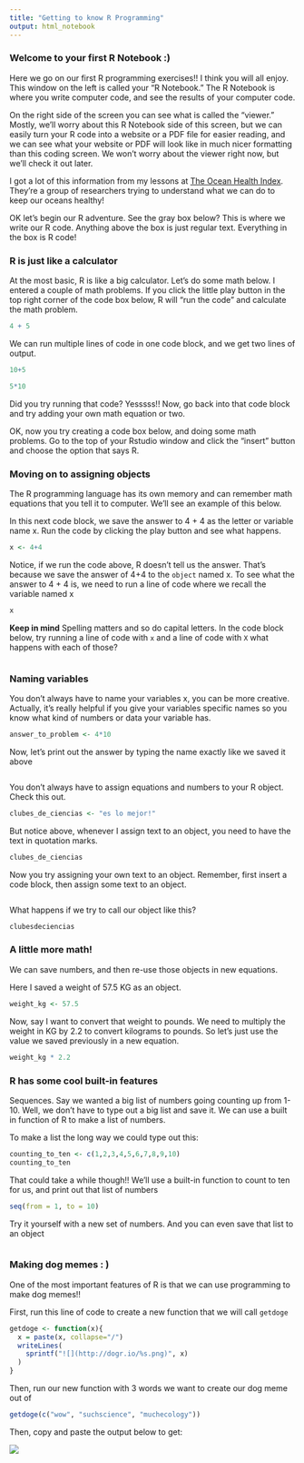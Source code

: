 ```yaml
---
title: "Getting to know R Programming"
output: html_notebook
---
```


### Welcome to your first R Notebook :)

Here we go on our first R programming exercises!! I think you will all enjoy.  This window on the left is called your "R Notebook." The R Notebook is where you write computer code, and see the results of your computer code.  

On the right side of the screen you can see what is called the "viewer."  Mostly, we'll worry about this R Notebook side of this screen, but we can easily turn your R code into a website or a PDF file for easier reading, and we can see what your website or PDF will look like in much nicer formatting than this coding screen. We won't worry about the viewer right now, but we'll check it out later.

I got a lot of this information from my lessons at [The Ocean Health Index](http://ohi-science.org/data-science-training/rstudio.html). They're a group of researchers trying to understand what we can do to keep our oceans healthy! 

OK let's begin our R adventure.  See the gray box below?  This is where we write our R code.  Anything above the box is just regular text.  Everything in the box is R code!

### R is just like a calculator

At the most basic, R is like a big calculator. Let's do some math below. I entered a couple of math problems.  If you click the little play button in the top right corner of the code box below, R will "run the code" and calculate the math problem.

```r
4 + 5
```

We can run multiple lines of code in one code block, and we get two lines of output.

```r
10+5

5*10
```

Did you try running that code? Yesssss!! Now, go back into that code block and try adding your own math equation or two.

OK, now you try creating a code box below, and doing some math problems.  Go to the top of your Rstudio window and click the "insert" button and choose the option that says R.

### Moving on to assigning objects

The R programming language has its own memory and can remember math equations that you tell it to computer.  We'll see an example of this below.

In this next code block, we save the answer to 4 + 4 as the letter or variable name x.  Run the code by clicking the play button and see what happens.

```r
x <- 4+4
```

Notice, if we run the code above, R doesn't tell us the answer.  That's because we save the answer of 4+4 to the `object` named x. To see what the answer to 4 + 4 is, we need to run a line of code where we recall the variable named x

```r
x
```

**Keep in mind** Spelling matters and so do capital letters. In the code block below, try running a line of code with `x` and a line of code with `X` what happens with each of those?

```r

```


### Naming variables
You don't always have to name your variables x, you can be more creative.  Actually, it's really helpful if you give your variables specific names so you know what kind of numbers or data your variable has.

```r
answer_to_problem <- 4*10
```

Now, let's print out the answer by typing the name exactly like we saved it above
```r

```

You don't always have to assign equations and numbers to your R object.  Check this out.  
```r
clubes_de_ciencias <- "es lo mejor!"
```

But notice above, whenever I assign text to an object, you need to have the text in quotation marks.
```r
clubes_de_ciencias
```

Now you try assigning your own text to an object.  Remember, first insert a code block, then assign some text to an object.

```r

```

What happens if we try to call our object like this?

```r
clubesdeciencias
```


### A little more math!

We can save numbers, and then re-use those objects in new equations.

Here I saved a weight of 57.5 KG as an object.
```r
weight_kg <- 57.5
```

Now, say I want to convert that weight to pounds. We need to multiply the weight in KG by 2.2 to convert kilograms to pounds.  So let's just use the value we saved previously in a new equation.
```r
weight_kg * 2.2
```


### R has some cool built-in features
Sequences.  Say we wanted a big list of numbers going counting up from 1-10.  Well, we don't have to type out a big list and save it.  We can use a built in function of R to make a list of numbers.

To make a list the long way we could type out this:
```r
counting_to_ten <- c(1,2,3,4,5,6,7,8,9,10)
counting_to_ten
```

That could take a while though!! We'll use a built-in function to count to ten for us, and print out that list of numbers
```r
seq(from = 1, to = 10)
```

Try it yourself with a new set of numbers.  And you can even save that list to an object
```r
```

### Making dog memes : )

One of the most important features of R is that we can use programming to make dog memes!!

First, run this line of code to create a new function that we will call `getdoge`

```r
getdoge <- function(x){
  x = paste(x, collapse="/")
  writeLines(
    sprintf("![](http://dogr.io/%s.png)", x)
  )
}
```

Then, run our new function with 3 words we want to create our dog meme out of
```r
getdoge(c("wow", "suchscience", "muchecology"))
```

Then, copy and paste the output below to get:

![](http://dogr.io/wow/suchscience/muchecology.png)